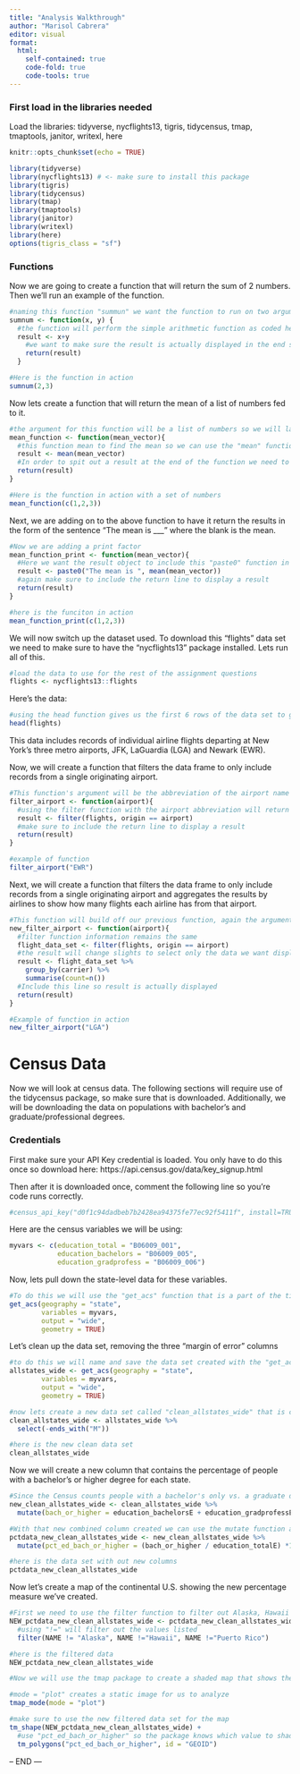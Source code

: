 ```yaml
---
title: "Analysis Walkthrough"
author: "Marisol Cabrera"
editor: visual
format:
  html:
    self-contained: true
    code-fold: true
    code-tools: true
---
```


### First load in the libraries needed

Load the libraries: tidyverse, nycflights13, tigris, tidycensus, tmap, tmaptools, janitor, writexl, here

```r
knitr::opts_chunk$set(echo = TRUE)

library(tidyverse)
library(nycflights13) # <- make sure to install this package 
library(tigris)
library(tidycensus)
library(tmap)
library(tmaptools)
library(janitor)
library(writexl)
library(here)
options(tigris_class = "sf")

```

### Functions

Now we are going to create a function that will return the sum of 2 numbers. Then we'll run an example of the function.

```r
#naming this function "summun" we want the function to run on two arguments, "x" and "y" which will be the two numbers we want to add together
sumnum <- function(x, y) {
  #the function will perform the simple arithmetic function as coded here
  result <- x+y
    #we want to make sure the result is actually displayed in the end so we      will make sure to include a return line
    return(result)
  } 

#Here is the function in action
sumnum(2,3)

```

Now lets create a function that will return the mean of a list of numbers fed to it.

```r

#the argument for this function will be a list of numbers so we will label the argument as "mean_vector"
mean_function <- function(mean_vector){
  #this function mean to find the mean so we can use the "mean" function to perform this task
  result <- mean(mean_vector)
  #In order to spit out a result at the end of the function we need to include this "result" line
  return(result)
}

#Here is the function in action with a set of numbers
mean_function(c(1,2,3))


```

Next, we are adding on to the above function to have it return the results in the form of the sentence "The mean is \_\_\_" where the blank is the mean.

```r

#Now we are adding a print factor
mean_function_print <- function(mean_vector){
  #Here we want the result object to include this "paste0" function in addition to the "mean" function. We can have the text always start off with "The mean is " making sure to add a space at the end and have the sentence end with what ever mean value to function calculates.
  result <- paste0("The mean is ", mean(mean_vector))
  #again make sure to include the return line to display a result
  return(result)
}

#here is the funciton in action
mean_function_print(c(1,2,3))

```

We will now switch up the dataset used. To download this "flights" data set we need to make sure to have the "nycflights13" package installed. Lets run all of this.

```r
#load the data to use for the rest of the assignment questions
flights <- nycflights13::flights
```

Here's the data:

```r
#using the head function gives us the first 6 rows of the data set to get a feel for the data format
head(flights)
```

This data includes records of individual airline flights departing at New York's three metro airports, JFK, LaGuardia (LGA) and Newark (EWR).

Now, we will create a function that filters the data frame to only include records from a single originating airport.

```r
#This function's argument will be the abbreviation of the airport name
filter_airport <- function(airport){
  #using the filter function with the airport abbreviation will return information for only the airport selected
  result <- filter(flights, origin == airport)
  #make sure to include the return line to display a result
  return(result)
}

#example of function
filter_airport("EWR")


```

Next, we will create a function that filters the data frame to only include records from a single originating airport and aggregates the results by airlines to show how many flights each airline has from that airport.

```r
#This function will build off our previous function, again the argument remains the same, the airport abbreviation
new_filter_airport <- function(airport){
  #filter function information remains the same
  flight_data_set <- filter(flights, origin == airport)
  #the result will change slights to select only the data we want displayed, the carrier, and the count of this value in the other column
  result <- flight_data_set %>% 
    group_by(carrier) %>% 
    summarise(count=n())
  #Include this line so result is actually displayed
  return(result)
}

#Example of function in action
new_filter_airport("LGA")

```

# Census Data

Now we will look at census data. The following sections will require use of the tidycensus package, so make sure that is downloaded. Additionally, we will be downloading the data on populations with bachelor's and graduate/professional degrees.

### Credentials
First make sure your API Key credential is loaded. You only have to do this once so download here:
https://api.census.gov/data/key_signup.html

Then after it is downloaded once, comment the following line so you're code runs correctly. 

```r
#census_api_key("d0f1c94dadbeb7b2428ea94375fe77ec92f5411f", install=TRUE)
```

Here are the census variables we will be using:

```r
myvars <- c(education_total = "B06009_001",
            education_bachelors = "B06009_005",
            education_gradprofess = "B06009_006")
```

Now, lets pull down the state-level data for these variables.

```r
#To do this we will use the "get_acs" function that is a part of the tidycensus package. Since we want the state level, we will make sure geography = "state" and we will make sure geometry = TRUE to pull down the geospatial/mapping data tied to each state
get_acs(geography = "state",
        variables = myvars,
        output = "wide",
        geometry = TRUE)
```

Let's clean up the data set, removing the three "margin of error" columns

```r
#to do this we will name and save the data set created with the "get_acs" function
allstates_wide <- get_acs(geography = "state",
        variables = myvars,
        output = "wide",
        geometry = TRUE)

#now lets create a new data set called "clean_allstates_wide" that is cleaned up using the "select" function removing, using the "-" character, all columns that end with "m" as that denotes the margin of error columns
clean_allstates_wide <- allstates_wide %>%
  select(-ends_with("M"))

#here is the new clean data set
clean_allstates_wide
```

Now we will create a new column that contains the percentage of people with a bachelor's or higher degree for each state. 

```r
#Since the Census counts people with a bachelor's only vs. a graduate degree separately, we will need to combine the two categories before making our calculation against the total population column. To do this we will use the mutate function to combine "education_bachelorsE" and "education_gradprofessE"
new_clean_allstates_wide <- clean_allstates_wide %>% 
  mutate(bach_or_higher = education_bachelorsE + education_gradprofessE)

#With that new combined column created we can use the mutate function again to create the percentage column
pctdata_new_clean_allstates_wide <- new_clean_allstates_wide %>% 
  mutate(pct_ed_bach_or_higher = (bach_or_higher / education_totalE) *100)

#here is the data set with out new columns
pctdata_new_clean_allstates_wide
```

Now let's create a map of the continental U.S. showing the new percentage measure we've created. 

```r
#First we need to use the filter function to filter out Alaska, Hawaii and Puerto Rico
NEW_pctdata_new_clean_allstates_wide <- pctdata_new_clean_allstates_wide %>% 
  #using "!=" will filter out the values listed
  filter(NAME != "Alaska", NAME !="Hawaii", NAME !="Puerto Rico")

#here is the filtered data
NEW_pctdata_new_clean_allstates_wide

#Now we will use the tmap package to create a shaded map that shows the percentage of Bachelor's-and-higher populations in each state.

#mode = "plot" creates a static image for us to analyze
tmap_mode(mode = "plot")

#make sure to use the new filtered data set for the map
tm_shape(NEW_pctdata_new_clean_allstates_wide) +
  #use "pct_ed_bach_or_higher" so the package knows which value to shade by and "GEOID" so the map is pulling from the right state information
  tm_polygons("pct_ed_bach_or_higher", id = "GEOID")
```

-- END ---